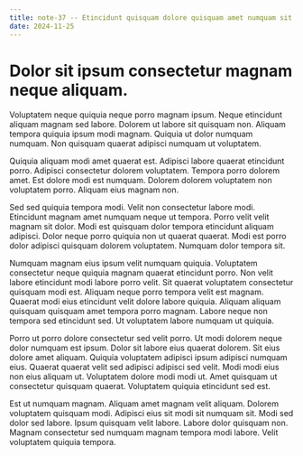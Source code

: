 ```yaml
---
title: note-37 -- Etincidunt quisquam dolore quisquam amet numquam sit neque.
date: 2024-11-25
---
```


# Dolor sit ipsum consectetur magnam neque aliquam.

Voluptatem neque quiquia neque porro magnam ipsum. Neque etincidunt aliquam magnam sed labore. Dolorem ut labore sit
quisquam non. Aliquam tempora quiquia ipsum modi magnam. Quiquia ut dolor numquam numquam. Non quisquam quaerat adipisci
numquam ut voluptatem.

Quiquia aliquam modi amet quaerat est. Adipisci labore quaerat etincidunt porro. Adipisci consectetur dolorem
voluptatem. Tempora porro dolorem amet. Est dolore modi est numquam. Dolorem dolorem voluptatem non voluptatem porro.
Aliquam eius magnam non.

Sed sed quiquia tempora modi. Velit non consectetur labore modi. Etincidunt magnam amet numquam neque ut tempora. Porro
velit velit magnam sit dolor. Modi est quisquam dolor tempora etincidunt aliquam adipisci. Dolor neque porro quiquia non
ut quaerat quaerat. Modi est porro dolor adipisci quisquam dolorem voluptatem. Numquam dolor tempora sit.

Numquam magnam eius ipsum velit numquam quiquia. Voluptatem consectetur neque quiquia magnam quaerat etincidunt porro.
Non velit labore etincidunt modi labore porro velit. Sit quaerat voluptatem consectetur quisquam modi est. Aliquam neque
porro tempora velit est magnam. Quaerat modi eius etincidunt velit dolore labore quiquia. Aliquam aliquam quisquam
quisquam amet tempora porro magnam. Labore neque non tempora sed etincidunt sed. Ut voluptatem labore numquam ut
quiquia.

Porro ut porro dolore consectetur sed velit porro. Ut modi dolorem neque dolor numquam est ipsum. Dolor sit labore eius
quaerat dolorem. Sit eius dolore amet aliquam. Quiquia voluptatem adipisci ipsum adipisci numquam eius. Quaerat quaerat
velit sed adipisci adipisci sed velit. Modi modi eius non eius aliquam ut. Voluptatem dolore modi modi ut. Amet quisquam
ut consectetur quisquam quaerat. Voluptatem quiquia etincidunt sed est.

Est ut numquam magnam. Aliquam amet magnam velit aliquam. Dolorem voluptatem quisquam modi. Adipisci eius sit modi sit
numquam sit. Modi sed dolor sed labore. Ipsum quisquam velit labore. Labore dolor quisquam non. Magnam consectetur sed
numquam magnam tempora modi labore. Velit voluptatem quiquia tempora.
